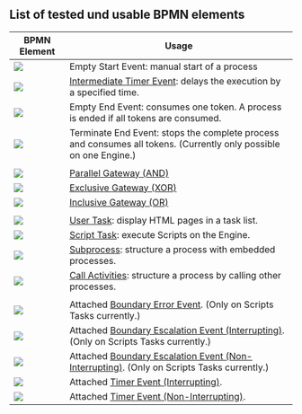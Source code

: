 ## List of tested und usable BPMN elements

| BPMN Element                                                             | Usage                                                                                                              |
| ------------------------------------------------------------------------ | ------------------------------------------------------------------------------------------------------------------ |
| ![](/docs/images/bpmn/icons-black/EventStartEmpty.svg)                   | Empty Start Event: manual start of a process                                                                       |
| ![](/docs/images/bpmn/icons-black/EventIntermediateTimer.svg)            | [Intermediate Timer Event](bpmn-timer): delays the execution by a specified time.                                  |
| ![](/docs/images/bpmn/icons-black/EventEndEmpty.svg)                     | Empty End Event: consumes one token. A process is ended if all tokens are consumed.                                |
| ![](/docs/images/bpmn/icons-black/EventEndTerminate.svg)                 | Terminate End Event: stops the complete process and consumes all tokens. (Currently only possible on one Engine.)  |
|                                                                          |
| ![](/docs/images/bpmn/icons-black/GatewayParallel.svg)                   | [Parallel Gateway (AND)](bpmn-gateways#and-gateway)                                                                |
| ![](/docs/images/bpmn/icons-black/GatewayExclusive.svg)                  | [Exclusive Gateway (XOR)](bpmn-gateways#xor-and-or-splitting-gateways)                                             |
| ![](/docs/images/bpmn/icons-black/GatewayInclusive.svg)                  | [Inclusive Gateway (OR)](bpmn-gateways#xor-and-or-splitting-gateways)                                              |
|                                                                          |
| ![](/docs/images/bpmn/icons-black/TaskUser.svg)                          | [User Task](bpmn-user-tasks): display HTML pages in a task list.                                                   |
| ![](/docs/images/bpmn/icons-black/TaskScript.svg)                        | [Script Task](bpmn-script-task): execute Scripts on the Engine.                                                    |
| ![](/docs/images/bpmn/icons-black/TaskSubprocess.svg)                    | [Subprocess](bpmn-subprocesses): structure a process with embedded processes.                                      |
| ![](/docs/images/bpmn/icons-black/TaskCallActivity.svg)                  | [Call Activities](bpmn-subprocesses): structure a process by calling other processes.                              |
|                                                                          |
| ![](/docs/images/bpmn/icons-black/EventIntError.svg)                     | Attached [Boundary Error Event](bpmn-error-escalation). (Only on Scripts Tasks currently.)                         |
| ![](/docs/images/bpmn/icons-black/EventIntEscalationInterrupting.svg)    | Attached [Boundary Escalation Event (Interrupting)](bpmn-error-escalation). (Only on Scripts Tasks currently.)     |
| ![](/docs/images/bpmn/icons-black/EventIntEscalationNoninterrupting.svg) | Attached [Boundary Escalation Event (Non-Interrupting)](bpmn-error-escalation). (Only on Scripts Tasks currently.) |
| ![](/docs/images/bpmn/icons-black/EventBoundaryTimer.svg)                | Attached [Timer Event (Interrupting)](bpmn-timer).                                                                 |
| ![](/docs/images/bpmn/icons-black/EventBoundaryTimerNonInterrupting.svg) | Attached [Timer Event (Non-Interrupting)](bpmn-timer).                                                             |
